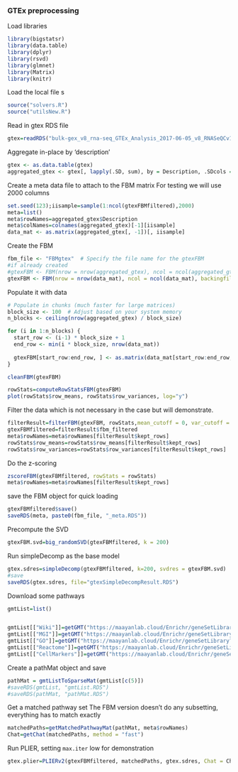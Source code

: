 

### GTEx preprocessing

Load libraries
```r
library(bigstatsr)
library(data.table)
library(dplyr)
library(rsvd)
library(glmnet)
library(Matrix)
library(knitr)
```


Load the local file s

```r
source("solvers.R")
source("utilsNew.R")
```



Read in gtex RDS file 

```r
gtex=readRDS("bulk-gex_v8_rna-seq_GTEx_Analysis_2017-06-05_v8_RNASeQCv1.1.9_gene_tpm.rds")
```


Aggregate in-place by 'description'
```r
gtex <- as.data.table(gtex)
aggregated_gtex <- gtex[, lapply(.SD, sum), by = Description, .SDcols = is.numeric]
```

Create a meta data file to attach to the FBM matrix
For testing we will use 2000 columns
```r
set.seed(123);iisample=sample(1:ncol(gtexFBMfiltered),2000)
meta=list()
meta$rowNames=aggregated_gtex$Description
meta$colNames=colnames(aggregated_gtex)[-1][iisample]
data_mat <- as.matrix(aggregated_gtex[, -1])[, iisample] 
```

Create the FBM
```r
fbm_file <- "FBMgtex"  # Specify the file name for the gtexFBM
#if already created
#gtexFBM <- FBM(nrow = nrow(aggregated_gtex), ncol = ncol(aggregated_gtex) - 1, backingfile = fbm_file)
gtexFBM <- FBM(nrow = nrow(data_mat), ncol = ncol(data_mat), backingfile = fbm_file, create_bk = T)
```

Populate it with data
```r
# Populate in chunks (much faster for large matrices)
block_size <- 100  # Adjust based on your system memory
n_blocks <- ceiling(nrow(aggregated_gtex) / block_size)

for (i in 1:n_blocks) {
  start_row <- (i-1) * block_size + 1
  end_row <- min(i * block_size, nrow(data_mat))
  
  gtexFBM[start_row:end_row, ] <- as.matrix(data_mat[start_row:end_row, ])
}
```



```r
cleanFBM(gtexFBM)
```


```r
rowStats=computeRowStatsFBM(gtexFBM)
plot(rowStats$row_means, rowStats$row_variances, log="y")
```



Filter the data which is not necessary in the case but will demonstrate.

```r
filterResult=filterFBM(gtexFBM, rowStats,mean_cutoff = 0, var_cutoff = 0.1, backingfile =paste0(fbm_file, "_filtered")) 
gtexFBMfiltered=filterResult$fbm_filtered
meta$rowNames=meta$rowNames[filterResult$kept_rows]
rowStats$row_means=rowStats$row_means[filterResult$kept_rows]
rowStats$row_variances=rowStats$row_variances[filterResult$kept_rows]
```



Do the z-scoring
```r

zscoreFBM(gtexFBMfiltered, rowStats = rowStats)
meta$rowNames=meta$rowNames[filterResult$kept_rows]
```

save the FBM object for quick loading

```r
gtexFBMfiltered$save()
saveRDS(meta, paste0(fbm_file, "_meta.RDS"))
```


Precompute the SVD
```r

gtexFBM.svd=big_randomSVD(gtexFBMfiltered, k = 200)
```


Run simpleDecomp as the base model 
```r

gtex.sdres=simpleDecomp(gtexFBMfiltered, k=200, svdres = gtexFBM.svd)
#save
saveRDS(gtex.sdres, file="gtexSimpleDecompResult.RDS")
```



Download some pathways
```r
gmtList=list()


gmtList[["Wiki"]]=getGMT("https://maayanlab.cloud/Enrichr/geneSetLibrary?mode=text&libraryName=WikiPathway_2021_Human")
gmtList[["MGI"]]=getGMT("https://maayanlab.cloud/Enrichr/geneSetLibrary?mode=text&libraryName=MGI_Mammalian_Phenotype_Level_4_2021")
gmtList[["GO"]]=getGMT("https://maayanlab.cloud/Enrichr/geneSetLibrary?mode=text&libraryName=GO_Biological_Process_2023")
gmtList[["Reactome"]]=getGMT("https://maayanlab.cloud/Enrichr/geneSetLibrary?mode=text&libraryName=Reactome_2022")
gmtList[["CellMarkers"]]=getGMT("https://maayanlab.cloud/Enrichr/geneSetLibrary?mode=text&libraryName=CellMarker_2024")

```

Create a pathMat object and save

```r
pathMat = gmtListToSparseMat(gmtList[c(5)])
#saveRDS(gmtList, "gmtList.RDS")
#saveRDS(pathMat, "pathMat.RDS")
```

Get a matched pathway set
The FBM version doesn't do any subsetting, everything has to match exactly
```r
matchedPaths=getMatchedPathwayMat(pathMat, meta$rowNames)
Chat=getChat(matchedPaths, method = "fast")
```
Run PLIER, setting `max.iter` low for demonstration
```r
gtex.plier=PLIERv2(gtexFBMfiltered, matchedPaths, gtex.sdres, Chat = Chat,doCrossval = T, multiplier = 3, max.U.updates = 3, max.iter = 20)
```



